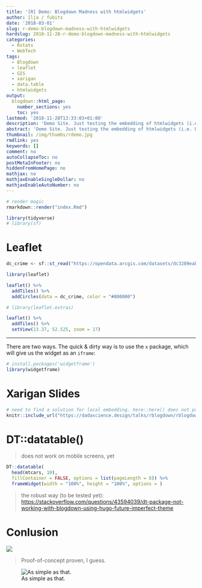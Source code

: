 ```yaml
---
title: '[R] Demo: Blogdown Madness with htmlwidgets'
author: Ilja / fubits
date: '2018-03-01'
slug: r-demo-blogdown-madness-with-htmlwidgets
hardslug: 2018-11-28-r-demo-blogdown-madness-with-htmlwidgets
categories:
  - Rstats
  - WebTech
tags:
  - Blogdown
  - leaflet
  - GIS
  - xarigan
  - data.table
  - htmlwidgets
output:
  blogdown::html_page:
    number_sections: yes
    toc: yes
lastmod: '2018-11-28T13:33:03+01:00'
description: 'Demo Site. Just testing the embedding of htmlwidgets (i.e. Leaflet, Xarigan Slides, DT::datatable()) in R Blogdown posts'
abstract: 'Demo Site. Just testing the embedding of htmlwidgets (i.e. Leaflet, Xarigan Slides, DT::datatable() in R Blogdown posts'
thumbnail: /img/thumbs/rdemo.jpg
rmdlink: yes
keywords: []
comment: no
autoCollapseToc: no
postMetaInFooter: no
hiddenFromHomePage: no
mathjax: no
mathjaxEnableSingleDollar: no
mathjaxEnableAutoNumber: no
---
```


```r
# render magic
rmarkdown::render("index.Rmd")
```

```r
library(tidyverse)
# library(sf)
```

# Leaflet

```r
dc_crime <- sf::st_read("https://opendata.arcgis.com/datasets/dc3289eab3d2400ea49c154863312434_8.geojson", quiet = TRUE)
```

```r
library(leaflet)
```

```r
leaflet() %>% 
  addTiles() %>% 
  addCircles(data = dc_crime, color = "#800000")
```


```r
# library(leaflet.extras)
```

```r
leaflet() %>% 
  addTiles() %>% 
  setView(13.37, 52.525, zoom = 17)
```

---

There are two ways. The quick & dirty way is to use the `x` package, which will give us the widget as an `iframe`:
```r
# install.packages('widgetframe')
library(widgetframe)
```

# Xarigan Slides

```r
# need to find a solution for local embedding. here::here() does not produce a URL
knitr::include_url("https://dadascience.design/talks/rblogdown/rblogdown.html")
```

# DT::datatable()

> does not work on mobile screens, yet

```r
DT::datatable(
  head(mtcars, 10),
  fillContainer = FALSE, options = list(pageLength = 8)) %>%
  frameWidget(width = "100%", height = "100%", options = )
```

> the robust way (to be tested yet): [https://stackoverflow.com/questions/43594039/dt-package-not-working-with-blogdown-using-hugo-future-imperfect-theme](https://stackoverflow.com/questions/43594039/dt-package-not-working-with-blogdown-using-hugo-future-imperfect-theme){target="_blank"}

# Conlusion

![](https://media.giphy.com/media/BmmfETghGOPrW/giphy.gif)

> Proof-of-concept proven, I guess.

![As simple as that.](/img/rdemo/rmagic.jpg)